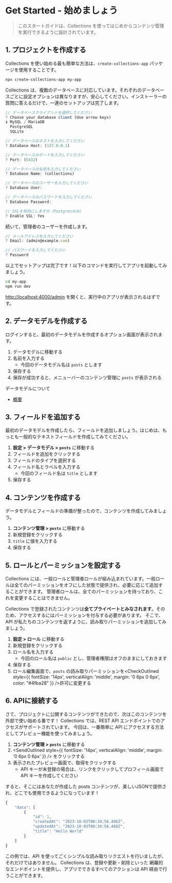 
# Get Started - 始めましょう

> このスタートガイドは、Collections を使ってはじめからコンテンツ管理を実行できるように設計されています。

## 1. プロジェクトを作成する

Collections を使い始める最も簡単な方法は、`create-collections-app` パッケージを使用することです。

```sh
npx create-collections-app my-app
```

Collections は、複数のデータベースに対応しています。それぞれのデータベースごとに設定オプションは異なりますが、安心してください。インストーラーの質問に答えるだけで、一連のセットアップは完了します。

```js
// データベースクライアントを選択してください
? Choose your database client (Use arrow keys)
❯ MySQL / MariaDB
  PostgreSQL
  SQLite

// データベースのホストを入力してください
? Database Host: (127.0.0.1)

// データベースのポートを入力してください
? Port: (5432)

// データベースの名前を入力してください
? Database Name: (collections)

// データベースのユーザーを入力してください
? Database User:

// データベースのパスワードを入力してください
? Database Password:

// SSLを有効にしますか（Postgresのみ）
? Enable SSL: Yes
```

続いて、管理者のユーザーを作成します。

```js
// メールアドレスを入力してください
? Email: (admin@example.com)

// パスワードを入力してください
? Password
```

以上でセットアップは完了です！以下のコマンドを実行してアプリを起動してみましょう。

```sh
cd my-app
npm run dev
```

[http://localhost:4000/admin](http://localhost:4000/admin) を開くと、実行中のアプリが表示されるはずです。

## 2. データモデルを作成する

ログインすると、最初のデータモデルを作成するオプション画面が表示されます。

1. データモデルに移動する
1. 名前を入力する
   - 今回のデータモデル名は `posts` とします
1. 保存する
1. 保存が成功すると、メニューバーのコンテンツ管理に `posts` が表示される

<Callout type="info">
  <p>データモデルについて</p>
  <ul>
    <li>
      <a href="/docs/data-models/overview" style={{ textDecoration: 'underline' }}>
        概要
      </a>
    </li>
  </ul>
</Callout>

## 3. フィールドを追加する

最初のデータモデルを作成したら、フィールドを追加しましょう。はじめは、もっとも一般的なテキストフィールドを作成してみてください。

1. **設定 > データモデル > `posts`** に移動する
1. フィールドを追加をクリックする
1. フィールドのタイプを選択する
1. フィールド名とラベルを入力する
   - 今回のフィールド名は `title` とします
1. 保存する

## 4. コンテンツを作成する

データモデルとフィールドの準備が整ったので、コンテンツを作成してみましょう。

1. **コンテンツ管理 > `posts`** に移動する
1. 新規登録をクリックする
1. `title` に値を入力する
1. 保存する

## 5. ロールとパーミッションを設定する

Collections には、一般ロールと管理者ロールが組み込まれています。一般ロールは全てのパーミッションをオフにした状態で提供され、必要に応じて追加することができます。
管理者ロールは、全てのパーミッションを持っており、これを変更することはできません。

Collections で登録されたコンテンツは**全てプライベートとみなされます**。そのため、アクセスするにはパーミッションを付与する必要があります。
そこで、API が私たちのコンテンツを返すように、読み取りパーミッションを追加してみましょう。

1. **設定 > ロール** に移動する
1. 新規登録をクリックする
1. ロール名を入力する
   - 今回のロール名は `public` とし、管理者権限はオフのままにしておきます
1. 保存する
1. ロール編集画面で、`posts` の読み取りパーミッションを<CheckOutlined style={{ fontSize: '14px', verticalAlign: 'middle', margin: '0 6px 0 6px', color: "#4fba28" }} />許可に変更する

## 6. APIに接続する

さて、プロジェクトに公開するコンテンツができたので、次はこのコンテンツを外部で使い始める番です！
Collections では、REST API エンドポイントでのアクセスがサポートされています。
今回は、一番簡単に API にアクセスする方法としてプレビュー機能を使ってみましょう。

1. **コンテンツ管理 > `posts`** に移動する
1. <SendOutlined
     style={{ fontSize: '14px', verticalAlign: 'middle', margin: '0 6px 0 6px' }}
   /> をクリックする
1. 表示されたプレビュー画面で、取得をクリックする
   - API キーが未登録の場合は、リンクをクリックしてプロフィール画面で API キーを作成してください

すると、そこにはあなたが作成した posts コンテンツが、美しいJSONで提供され、どこでも使用できるようになっています！

```js
{
	"data": [
		{
			"id": 1,
			"createdAt": "2023-10-03T00:34:56.486Z",
			"updatedAt": "2023-10-03T00:34:56.486Z",
			"title": "Hello World"
		}
	]
}
```

この例では、API を使ってごくシンプルな読み取りリクエストを行いましたが、それだけではありません。
Collections は、登録や更新・削除といった 網羅的なエンドポイントを提供し、アプリでできるすべてのアクションは API 経由で行うことができます。

